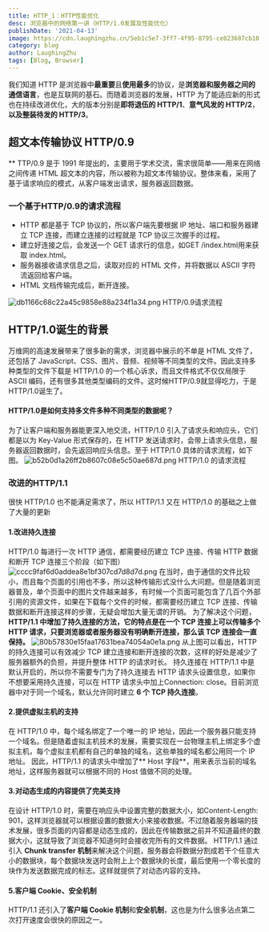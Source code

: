 ```yaml
---
title: HTTP_1：HTTP性能优化
desc: 浏览器中的网络第一讲（HTTP/1.0发展及性能优化）
publishDate: '2021-04-13'
image: https://cdn.laughingzhu.cn/5eb1c5e7-3ff7-4f95-8795-ce823687cb10.png
category: blog
author: LaughingZhu
tags: [Blog, Browser]
---
```


我们知道 HTTP 是浏览器中**最重要**且**使用最多**的协议，是**浏览器和服务器之间的通信语言**，也是互联网的基石。而随着浏览器的发展，HTTP 为了能适应新的形式也在持续改进优化，大的版本分别是**即将退伍的 HTTP/1**、**意气风发的 HTTP/2**，**以及整装待发的 HTTP/3**。

## 超文本传输协议 HTTP/0.9

\*\*
TTP/0.9 是于 1991 年提出的，主要用于学术交流，需求很简单——用来在网络之间传递 HTML 超文本的内容，所以被称为超文本传输协议。整体来看，采用了基于请求响应的模式，从客户端发出请求，服务器返回数据。

### 一个基于HTTP/0.9的请求流程

- HTTP 都是基于 TCP 协议的，所以客户端先要根据 IP 地址、端口和服务器建立 TCP 连接，而建立连接的过程就是 TCP 协议三次握手的过程。
- 建立好连接之后，会发送一个 GET 请求行的信息，如GET /index.html用来获取 index.html。
- 服务器接收请求信息之后，读取对应的 HTML 文件，并将数据以 ASCII 字符流返回给客户端。
- HTML 文档传输完成后，断开连接。

![db1166c68c22a45c9858e88a234f1a34.png](https://cdn.laughingzhu.cn/db1166c68c22a45c9858e88a234f1a34.png)
HTTP/0.9请求流程

## HTTP/1.0诞生的背景

万维网的高速发展带来了很多新的需求，浏览器中展示的不单是 HTML 文件了，还包括了 JavaScript、CSS、图片、音频、视频等不同类型的文件。因此支持多种类型的文件下载是 HTTP/1.0 的一个核心诉求，而且文件格式不仅仅局限于 ASCII 编码，还有很多其他类型编码的文件。这时候HTTP/0.9就显得吃力，于是HTTP/1.0诞生了。

#### HTTP/1.0是如何支持多文件多种不同类型的数据呢？

为了让客户端和服务器能更深入地交流，HTTP/1.0 引入了请求头和响应头，它们都是以为 Key-Value 形式保存的，在 HTTP 发送请求时，会带上请求头信息，服务器返回数据时，会先返回响应头信息。至于 HTTP/1.0 具体的请求流程，如下图。
![b52b0d1a26ff2b8607c08e5c50ae687d.png](https://cdn.laughingzhu.cn/b52b0d1a26ff2b8607c08e5c50ae687d.png)
HTTP/1.0 的请求流程

### 改进的HTTP/1.1

很快 HTTP/1.0 也不能满足需求了，所以 HTTP/1.1 又在 HTTP/1.0 的基础之上做了大量的更新

#### 1.改进持久连接

HTTP/1.0 每进行一次 HTTP 通信，都需要经历建立 TCP 连接、传输 HTTP 数据和断开 TCP 连接三个阶段（如下图）
![cccc9faf6d0addea8e1bf307cd7d8d7d.png](https://cdn.laughingzhu.cn/cccc9faf6d0addea8e1bf307cd7d8d7d.png)
在当时，由于通信的文件比较小，而且每个页面的引用也不多，所以这种传输形式没什么大问题。但是随着浏览器普及，单个页面中的图片文件越来越多，有时候一个页面可能包含了几百个外部引用的资源文件，如果在下载每个文件的时候，都需要经历建立 TCP 连接、传输数据和断开连接这样的步骤，无疑会增加大量无谓的开销。
为了解决这个问题，**HTTP/1.1 中增加了持久连接的方法，它的特点是在一个 TCP 连接上可以传输多个 HTTP 请求，只要浏览器或者服务器没有明确断开连接，那么该 TCP 连接会一直保持。**
![80b57830e15faa17631bea74054a0e1a.png](https://cdn.laughingzhu.cn/80b57830e15faa17631bea74054a0e1a.png)
从上图可以看出，HTTP 的持久连接可以有效减少 TCP 建立连接和断开连接的次数，这样的好处是减少了服务器额外的负担，并提升整体 HTTP 的请求时长。
持久连接在 HTTP/1.1 中是默认开启的，所以你不需要专门为了持久连接去 HTTP 请求头设置信息，如果你不想要采用持久连接，可以在 HTTP 请求头中加上Connection: close。目前浏览器中对于同一个域名，默认允许同时建立 **6 个 TCP 持久连接**。

#### 2.提供虚拟主机的支持

在 HTTP/1.0 中，每个域名绑定了一个唯一的 IP 地址，因此一个服务器只能支持一个域名。但是随着虚拟主机技术的发展，需要实现在一台物理主机上绑定多个虚拟主机，每个虚拟主机都有自己的单独的域名，这些单独的域名都公用同一个 IP 地址。
因此，HTTP/1.1 的请求头中增加了** Host 字段**，用来表示当前的域名地址，这样服务器就可以根据不同的 Host 值做不同的处理。

####

#### 3.对动态生成的内容提供了完美支持

在设计 HTTP/1.0 时，需要在响应头中设置完整的数据大小，如Content-Length: 901，这样浏览器就可以根据设置的数据大小来接收数据。不过随着服务器端的技术发展，很多页面的内容都是动态生成的，因此在传输数据之前并不知道最终的数据大小，这就导致了浏览器不知道何时会接收完所有的文件数据。
HTTP/1.1 通过引入 **Chunk transfer 机制**来解决这个问题，服务器会将数据分割成若干个任意大小的数据块，每个数据块发送时会附上上个数据块的长度，最后使用一个零长度的块作为发送数据完成的标志。这样就提供了对动态内容的支持。

#### 5.客户端 Cookie、安全机制

HTTP/1.1 还引入了**客户端 Cookie 机制**和**安全机制**，这也是为什么很多沾点第二次打开速度会很快的原因之一。
